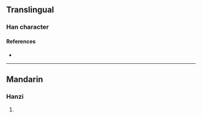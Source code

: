 {{character info/new}}
==Translingual==

===Han character===
{{Han char|rn=86|rad=火|as=09|sn=13|four=|canj=BUF|ids=⿱䀠火}}

====References====
* {{Han ref|kx=0812.190|dkj=23508|hdz=42501.150|uh=715B|ud=29019}}

----

==Mandarin==

===Hanzi===
{{cmn-hanzi|pin=[[jiǒng]] ([[jiong3]])|wg=chiung<sup>3</sup>}}

# {{rfdef|cmn|sort=火09}}
